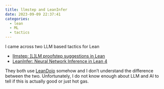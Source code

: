 ```yaml
---
title: llmstep and LeanInfer
date: 2023-09-09 22:37:41
categories:
  - lean
  - ML
  - tactics
---
```


I came across two LLM based tactics for Lean

- [llmstep: [L]LM proofstep suggestions in Lean](https://github.com/wellecks/llmstep)
- [LeanInfer: Neural Network Inference in Lean 4](https://github.com/lean-dojo/LeanInfer)

They both use [LeanDojo](2023-09-04 leandojo.qmd) somehow and I don't understand the difference between the two.
Unfortunately, I do not know enough about LLM and AI to tell if this is actually good or just hot gas. 